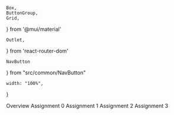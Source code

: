     Box,
    ButtonGroup,
    Grid,
} from '@mui/material'

    Outlet,
} from 'react-router-dom'

    NavButton
} from "src/common/NavButton"

    width: "100%",
}

<!-- No "# Assignments" header because each assignment provides its own H1 -->

<Grid container spacing={2}>
    <Grid item xs={10}>
        <Outlet />
    </Grid>
    <Grid item xs={2}>
        <Box role="navigation" aria-label="Assignments Links">
            <ButtonGroup orientation="vertical" color="primary" sx={styleButtonGroup}>
                <NavButton to="/assignments" match="equals">Overview</NavButton>
                <NavButton to="/assignments/assignment0">Assignment 0</NavButton>
                <NavButton to="/assignments/assignment1">Assignment 1</NavButton>
                <NavButton to="/assignments/assignment2">Assignment 2</NavButton>
                <NavButton to="/assignments/assignment3">Assignment 3</NavButton>
            </ButtonGroup>
        </Box>
    </Grid>
</Grid>
